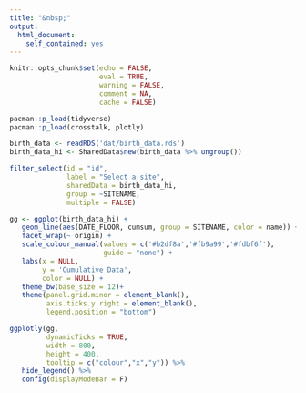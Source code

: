 ---
title: "&nbsp;" 
output:
  html_document:
    self_contained: yes
---

```{=html}
<style>
element.style {
  width:         1000px;
  height:        600px;
  margin-top:    0px;
  margin-bottom: 25px;
}
</style>
```

```{r include = FALSE}
knitr::opts_chunk$set(echo = FALSE, 
                      eval = TRUE, 
                      warning = FALSE, 
                      comment = NA, 
                      cache = FALSE)
```

```{r}
pacman::p_load(tidyverse)
pacman::p_load(crosstalk, plotly)
```

```{r}
birth_data <- readRDS('dat/birth_data.rds')
birth_data_hi <- SharedData$new(birth_data %>% ungroup())
```

```{r}
filter_select(id = "id", 
              label = "Select a site", 
              sharedData = birth_data_hi, 
              group = ~SITENAME,
              multiple = FALSE)
```

```{r}
gg <- ggplot(birth_data_hi) + 
   geom_line(aes(DATE_FLOOR, cumsum, group = SITENAME, color = name)) +
   facet_wrap(~ origin) + 
   scale_colour_manual(values = c('#b2df8a','#fb9a99','#fdbf6f'),
                       guide = "none") +
   labs(x = NULL,
        y = 'Cumulative Data',
        color = NULL) +
   theme_bw(base_size = 12)+
   theme(panel.grid.minor = element_blank(),
         axis.ticks.y.right = element_blank(),
         legend.position = "bottom")

ggplotly(gg, 
         dynamicTicks = TRUE,
         width = 800,
         height = 400,
         tooltip = c("colour","x","y")) %>% 
   hide_legend() %>% 
   config(displayModeBar = F)
```
